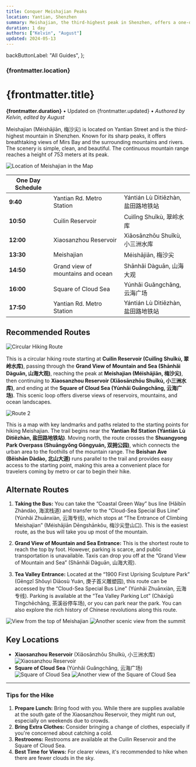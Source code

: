 ```yaml
---
title: Conquer Meishajian Peaks
location: Yantian, Shenzhen
summary: Meishajian, the third-highest peak in Shenzhen, offers a one-day hike with stunning views of mountains and the sea, accessible by various routes, including buses and scenic footpaths.
duration: 1 day
authors: ["Kelvin", "August"]
updated: 2024-05-13
---
```


  backButtonLabel: "All Guides",
};

### {frontmatter.location}

# {frontmatter.title}

**{frontmatter.duration}** &bullet; Updated on {frontmatter.updated} &bullet; _Authored by Kelvin, edited by August_

Meishajian (Méishājiān, 梅沙尖) is located on Yantian Street and is the third-highest mountain in Shenzhen. Known for its sharp peaks, it offers breathtaking views of Mirs Bay and the surrounding mountains and rivers. The scenery is simple, clean, and beautiful. The continuous mountain range reaches a height of 753 meters at its peak.

![Location of Meishajian in the Map](meishajian-hiking/media/image1.png)

| **One Day Schedule** |                                   |                                    |
| -------------------- | --------------------------------- | ---------------------------------- |
| **9:40**             | Yantian Rd. Metro Station         | Yántián Lù Dìtiězhàn, 盐田路地铁站 |
| **10:50**            | Cuilin Reservoir                  | Cuìlǐng Shuǐkù, 翠岭水库           |
| **12:00**            | Xiaosanzhou Reservoir             | Xiǎosānzhōu Shuǐkù, 小三洲水库     |
| **13:30**            | Meishajian                        | Méishājiān, 梅沙尖                 |
| **14:50**            | Grand view of mountains and ocean | Shānhǎi Dàguān, 山海大观           |
| **16:00**            | Square of Cloud Sea               | Yúnhǎi Guǎngchǎng, 云海广场        |
| **17:50**            | Yantian Rd. Metro Station         | Yántián Lù Dìtiězhàn, 盐田路地铁站 |

## Recommended Routes

![Circular Hiking Route](meishajian-hiking/media/image2.png)

This is a circular hiking route starting at **Cuilin Reservoir (Cuìlǐng Shuǐkù, 翠岭水库)**, passing through the **Grand View of Mountain and Sea (Shānhǎi Dàguān, 山海大观)**, reaching the peak at **Meishajian (Méishājiān, 梅沙尖)**, then continuing to **Xiaosanzhou Reservoir (Xiǎosānzhōu Shuǐkù, 小三洲水库)**, and ending at the **Square of Cloud Sea (Yúnhǎi Guǎngchǎng, 云海广场)**. This scenic loop offers diverse views of reservoirs, mountains, and ocean landscapes.

![Route 2](meishajian-hiking/media/image3.png)

This is a map with key landmarks and paths related to the starting points for hiking Meishajian. The trail begins near the **Yantian Rd Station (Yántián Lù Dìtiězhàn, 盐田路地铁站)**. Moving north, the route crosses the **Shuangyong Park Overpass (Shuāngyǒng Gōngyuán, 双拥公园)**, which connects the urban area to the foothills of the mountain range. The **Beishan Ave (Běishān Dàdào, 北山大道)** runs parallel to the trail and provides easy access to the starting point, making this area a convenient place for travelers coming by metro or car to begin their hike.

## Alternate Routes

1. **Taking the Bus:**
   You can take the “Coastal Green Way” bus line (Hǎibīn Zhàndào, 海滨栈道) and transfer to the “Cloud-Sea Special Bus Line” (Yúnhǎi Zhuānxiàn, 云海专线), which stops at “The Entrance of Climbing Meishajian” (Méishājiān Dēngshānkǒu, 梅沙尖登山口). This is the easiest route, as the bus will take you up most of the mountain.

2. **Grand View of Mountain and Sea Entrance:**
   This is the shortest route to reach the top by foot. However, parking is scarce, and public transportation is unavailable. Taxis can drop you off at the “Grand View of Mountain and Sea” (Shānhǎi Dàguān, 山海大观).

3. **Tea Valley Entrance:**
   Located at the “1900 First Uprising Sculpture Park” (Gēngzǐ Shǒuyì Diāosù Yuán, 庚子首义雕塑园), this route can be accessed by the “Cloud-Sea Special Bus Line” (Yúnhǎi Zhuānxiàn, 云海专线). Parking is available at the “Tea Valley Parking Lot” (Cháxīgǔ Tíngchēchǎng, 茶溪谷停车场), or you can park near the park. You can also explore the rich history of Chinese revolutions along this route.

![View from the top of Meishajian](meishajian-hiking/media/image4.jpeg)
![Another scenic view from the summit](meishajian-hiking/media/image5.jpeg)

## Key Locations

- **Xiaosanzhou Reservoir** (Xiǎosānzhōu Shuǐkù, 小三洲水库)
  ![Xiaosanzhou Reservoir](meishajian-hiking/media/image6.jpeg)
- **Square of Cloud Sea** (Yúnhǎi Guǎngchǎng, 云海广场)
  ![Square of Cloud Sea](meishajian-hiking/media/image7.jpeg)
  ![Another view of the Square of Cloud Sea](meishajian-hiking/media/image8.jpeg)

---

### Tips for the Hike

1. **Prepare Lunch:**
   Bring food with you. While there are supplies available at the south gate of the Xiaosanzhou Reservoir, they might run out, especially on weekends due to crowds.
2. **Bring Extra Clothes:**
   Consider bringing a change of clothes, especially if you're concerned about catching a cold.
3. **Restrooms:**
   Restrooms are available at the Cuilin Reservoir and the Square of Cloud Sea.
4. **Best Time for Views:**
   For clearer views, it's recommended to hike when there are fewer clouds in the sky.
